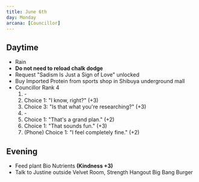 ```yaml
---
title: June 6th
day: Monday
arcana: [Councillor]
---
```


## Daytime
- Rain
- **Do not need to reload chalk dodge**
- Request "Sadism Is Just a Sign of Love" unlocked
- Buy Imported Protein from sports shop in Shibuya underground mall
- Councillor Rank 4
    1. \-
    1. Choice 1: "I know, right?" (+3)
    1. Choice 3: "Is that what you're researching?" (+3)
    1. \-
    1. Choice 1: "That's a grand plan." (+2)
    1. Choice 1: "That sounds fun." (+3)
    1. (Phone) Choice 1: "I feel completely fine." (+2)

## Evening
- Feed plant Bio Nutrients **(Kindness +3)**
- Talk to Justine outside Velvet Room, Strength Hangout Big Bang Burger